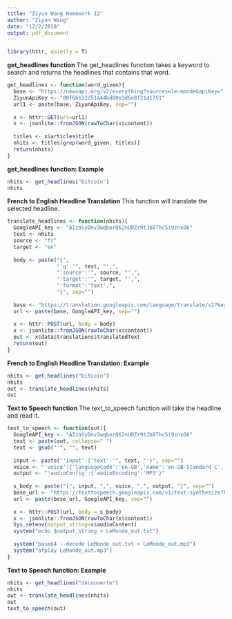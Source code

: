 ```yaml
---
title: "Ziyun Wang Homework 12"
author: "Ziyun Wang"
date: "12/2/2018"
output: pdf_document
---
```


```r
library(httr, quietly = T)
```

**get_headlines function**
The get_headlines function takes a keyword to search and returns the headlines that contains that word.
```r
get_headlines <- function(word_given){
  base <- "https://newsapi.org/v2/everything?sources=le-monde&apiKey="
  ZiyunApiKey <- "88f66b32d51a44bd88e3d6e8f21d1751"
  url1 <- paste(base, ZiyunApiKey, sep="")
  
  x <- httr::GET(url=url1)
  x <- jsonlite::fromJSON(rawToChar(x$content))
  
  titles <- x$articles$title
  nhits <- titles[grep(word_given, titles)]
  return(nhits)
}
```



**get_headlines function: Example**
```r
nhits <- get_headlines("bitcoin")
nhits
```



**French to English Headline Translation**
This function will translate the selected headline.
```r
translate_headlines <- function(nhits){
  GoogleAPI_key <- "AIzaSyDnv3wqborQ62nUDZr9tJb8Thc5i9znxOk"
  text <- nhits
  source <- "fr"
  target <- "en"
  
  body <- paste("{",
                "'q':'", text, "',", 
                "'source':'", source, "',",
                "'target':'", target, "',",
                "'format':'text',",  
                "}", sep="")
  
  base <- "https://translation.googleapis.com/language/translate/v2?key="
  url <- paste(base, GoogleAPI_key, sep="")
  
  x <- httr::POST(url, body = body)
  x <- jsonlite::fromJSON(rawToChar(x$content))
  out <- x$data$translations$translatedText
  return(out)
}
```



**French to English Headline Translation: Example**
```r
nhits <- get_headlines("bitcoin")
nhits
out <- translate_headlines(nhits)
out
```



**Text to Speech function**
The text_to_speech function will take the headline and read it. 
```r
text_to_speech <- function(out){
  GoogleAPI_key <- "AIzaSyDnv3wqborQ62nUDZr9tJb8Thc5i9znxOk"
  text <- paste(out, collapse=" ")
  text <- gsub("'", "", text)
  
  input <- paste("'input':{'text':'", text, "'}", sep="")
  voice <- "'voice':{'languageCode':'en-GB','name':'en-GB-Standard-C','ssmlGender':'FEMALE'}"
  output <- "'audioConfig':{'audioEncoding':'MP3'}"
  
  s_body <- paste("{", input, ",", voice, ",", output, "}", sep="")
  base_url <- "https://texttospeech.googleapis.com/v1/text:synthesize?key="
  url <- paste(base_url, GoogleAPI_key, sep="")
  
  x <- httr::POST(url, body = s_body)
  x <- jsonlite::fromJSON(rawToChar(x$content))
  Sys.setenv(output_string=x$audioContent)
  system("echo $output_string > LeMonde_out.txt")
  
  system("base64 --decode LeMonde_out.txt > LeMonde_out.mp3")
  system("afplay LeMonde_out.mp3")
}
```



**Text to Speech function: Example**
```r
nhits <- get_headlines("découverte")
nhits
out <- translate_headlines(nhits)
out
text_to_speech(out)
```



